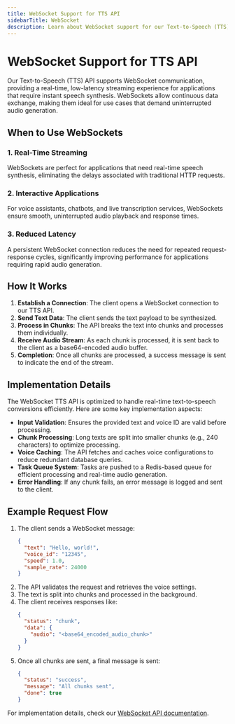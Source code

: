 ```yaml
---
title: WebSocket Support for TTS API
sidebarTitle: WebSocket
description: Learn about WebSocket support for our Text-to-Speech (TTS) API, how it works, and when to use it.
---
```


# WebSocket Support for TTS API

Our Text-to-Speech (TTS) API supports WebSocket communication, providing a real-time, low-latency streaming experience for applications that require instant speech synthesis. WebSockets allow continuous data exchange, making them ideal for use cases that demand uninterrupted audio generation.

## When to Use WebSockets

### 1. **Real-Time Streaming**

WebSockets are perfect for applications that need real-time speech synthesis, eliminating the delays associated with traditional HTTP requests.

### 2. **Interactive Applications**

For voice assistants, chatbots, and live transcription services, WebSockets ensure smooth, uninterrupted audio playback and response times.

### 3. **Reduced Latency**

A persistent WebSocket connection reduces the need for repeated request-response cycles, significantly improving performance for applications requiring rapid audio generation.

## How It Works

1. **Establish a Connection**: The client opens a WebSocket connection to our TTS API.
2. **Send Text Data**: The client sends the text payload to be synthesized.
3. **Process in Chunks**: The API breaks the text into chunks and processes them individually.
4. **Receive Audio Stream**: As each chunk is processed, it is sent back to the client as a base64-encoded audio buffer.
5. **Completion**: Once all chunks are processed, a success message is sent to indicate the end of the stream.

## Implementation Details

The WebSocket TTS API is optimized to handle real-time text-to-speech conversions efficiently. Here are some key implementation aspects:

- **Input Validation**: Ensures the provided text and voice ID are valid before processing.
- **Chunk Processing**: Long texts are split into smaller chunks (e.g., 240 characters) to optimize processing.
- **Voice Caching**: The API fetches and caches voice configurations to reduce redundant database queries.
- **Task Queue System**: Tasks are pushed to a Redis-based queue for efficient processing and real-time audio generation.
- **Error Handling**: If any chunk fails, an error message is logged and sent to the client.

## Example Request Flow

1. The client sends a WebSocket message:
   ```json
   {
     "text": "Hello, world!",
     "voice_id": "12345",
     "speed": 1.0,
     "sample_rate": 24000
   }
   ```
2. The API validates the request and retrieves the voice settings.
3. The text is split into chunks and processed in the background.
4. The client receives responses like:
   ```json
   {
     "status": "chunk",
     "data": {
       "audio": "<base64_encoded_audio_chunk>"
     }
   }
   ```
5. Once all chunks are sent, a final message is sent:
   ```json
   {
     "status": "success",
     "message": "All chunks sent",
     "done": true
   }
   ```

For implementation details, check our [WebSocket API documentation](/v2.2.0/content/api-references/lightning-large-ws).
